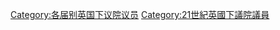 {{United Kingdom MPs by Parliament header|53}}
[[Category:各届别英国下议院议员|Category:各届别英国下议院议员]]
[[Category:21世紀英國下議院議員|Category:21世紀英國下議院議員]]